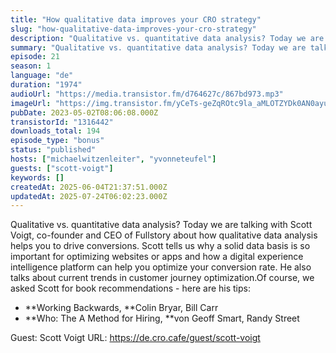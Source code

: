 ```yaml
---
title: "How qualitative data improves your CRO strategy"
slug: "how-qualitative-data-improves-your-cro-strategy"
description: "Qualitative vs. quantitative data analysis? Today we are talking with Scott Voigt, co-founder and CEO of Fullstory about how qualitative data analysis helps you to drive conversions. Scott tells us why a solid data basis is so important for optimizing websites or apps and how a digital experience intelligence platform can help you optimize your conversion rate. He also talks about current trends in customer journey optimization.Of course, we asked Scott for book recommendations - here are his tips:\n\n- **Working Backwards, **Colin Bryar, Bill Carr\n- **Who: The A Method for Hiring, **von Geoff Smart, Randy Street\n\n Guest: Scott Voigt URL: https://de.cro.cafe/guest/scott-voigt"
summary: "Qualitative vs. quantitative data analysis? Today we are talking with Scott Voigt, co-founder and CEO of Fullstory about how qualitative data analysis helps you to drive conversions. Scott tells us why a solid data basis is so important for optimizing websites or apps and how a digital experience intelligence platform can help you optimize your conversion rate. He also talks about current trends in customer journey optimization.Of course, we asked Scott for book recommendations - here are his tips:Working Backwards, Colin Bryar, Bill CarrWho: The A Method for Hiring, von Geoff Smart, Randy Street Guest: Scott Voigt URL: https://de.cro.cafe/guest/scott-voigt"
episode: 21
season: 1
language: "de"
duration: "1974"
audioUrl: "https://media.transistor.fm/d764627c/867bd973.mp3"
imageUrl: "https://img.transistor.fm/yCeTs-geZqROtc9la_aMLOTZYDk0AN0ayuOfb0AD0Kw/rs:fill:0:0:1/w:3000/h:3000/q:60/aHR0cHM6Ly9pbWct/dXBsb2FkLXByb2R1/Y3Rpb24udHJhbnNp/c3Rvci5mbS80MDli/ZTlkMjgyODUzYmUw/Y2Y3YWFlZTEwYmZj/ZjBmMS5wbmc.webp"
pubDate: 2023-05-02T08:06:08.000Z
transistorId: "1316442"
downloads_total: 194
episode_type: "bonus"
status: "published"
hosts: ["michaelwitzenleiter", "yvonneteufel"]
guests: ["scott-voigt"]
keywords: []
createdAt: 2025-06-04T21:37:51.000Z
updatedAt: 2025-07-24T06:02:23.000Z
---
```


Qualitative vs. quantitative data analysis? Today we are talking with Scott Voigt, co-founder and CEO of Fullstory about how qualitative data analysis helps you to drive conversions. Scott tells us why a solid data basis is so important for optimizing websites or apps and how a digital experience intelligence platform can help you optimize your conversion rate. He also talks about current trends in customer journey optimization.Of course, we asked Scott for book recommendations - here are his tips:

- **Working Backwards, **Colin Bryar, Bill Carr
- **Who: The A Method for Hiring, **von Geoff Smart, Randy Street

 Guest: Scott Voigt URL: https://de.cro.cafe/guest/scott-voigt
